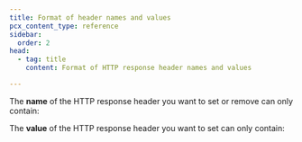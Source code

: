 ```yaml
---
title: Format of header names and values
pcx_content_type: reference
sidebar:
  order: 2
head:
  - tag: title
    content: Format of HTTP response header names and values

---
```



The **name** of the HTTP response header you want to set or remove can only contain:

<Render file="transform/header-valid-names" />

The **value** of the HTTP response header you want to set can only contain:

<Render file="transform/header-valid-values" />
